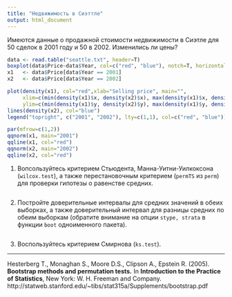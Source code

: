 ```yaml
---
title: "Недвижимость в Сиэттле"
output: html_document
---
```

Имеются данные о продажной стоимости недвижимости в Сиэтле для 50 сделок в 2001 году и 50 в 2002.
Изменились ли цены?

```r
data <- read.table("seattle.txt", header=T)
boxplot(data$Price~data$Year, col=c("red", "blue"), notch=T, horizontal=T, xlab="Selling price", ylab="Year")
x1   <- data$Price[data$Year == 2001]
x2   <- data$Price[data$Year == 2002]
```

```r
plot(density(x1), col="red",xlab="Selling price", main="",
     xlim=c(min(density(x1)$x, density(x2)$x), max(density(x1)$x, density(x2)$x)), 
     ylim=c(min(density(x1)$y, density(x2)$y), max(density(x1)$y, density(x2)$y)))
lines(density(x2), col="blue")
legend("topright", c("2001", "2002"), lty=c(1,1), col=c("red", "blue"))

par(mfrow=c(1,2))
qqnorm(x1, main="2001")
qqline(x1, col="red")
qqnorm(x2, main="2002")
qqline(x2, col="red")
```


1. Вопсользуйтесь критерием Стьюдента, Манна-Уитни-Уилкоксона (`wilcox.test`), а также перестановочным критерием (`permTS` из `perm`) для проверки гипотезы о равенстве средних.

```r
```

2. Постройте доверительные интервалы для средних значений в обеих выборках, а также доверительный интервал для разницы средних по обеим выборкам (обратите внимание на опции `stype, strata`  в функции `boot` одноименного пакета). 

```r
```

3. Воcпользуйтесь критерием Смирнова (`ks.test`). 


**************
Hesterberg T., Monaghan S., Moore D.S., Clipson A., Epstein R. (2005). **Bootstrap methods and permutation tests.** In **Introduction to the Practice of Statistics**, New York: W. H. Freeman and Company. http://statweb.stanford.edu/~tibs/stat315a/Supplements/bootstrap.pdf
